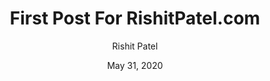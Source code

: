 ---
title: "First Post For RishitPatel.com"
slug: "first-post"
date: "May 31, 2020"
author: "Rishit Patel"
featureImage: "How-to-take-screenshot-in-Xiaomi-Redmi-Note-3-Pro-1-800x445.jpg"
---